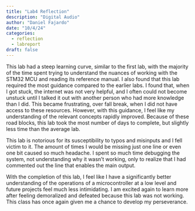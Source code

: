 ```yaml
---
title: "Lab4 Reflection"
description: "Digital Audio"
author: "Daniel Fajardo"
date: "10/4/24"
categories:
  - reflection
  - labreport
draft: false
---
```


This lab had a steep learning curve, similar to the first lab, with the majority of the time spent trying to understand the nuances of
working with the STM32 MCU and reading its reference manual. I also found that this lab required the most guidance compared to the
earlier labs. I found that, when I got stuck, the internet was not very helpful, and I often could not become unstuck until I talked it
out with another person who had more knowledge than I did. This became frustrating, over fall break, when I did not have access to these
resources. However, with this guidance, I feel like my understanding of the relevant concepts rapidly improved. Because of these road
blocks, this lab took the most number of days to complete, but slightly less time than the average lab.

This lab is notorious for its susceptibility to typos and misinputs and I fell victim to it. The amount of times I would be missing just
one line or even one bit caused so much headache. I spent so much time debugging the system, not understanding why it wasn't working,
only to realize that I had commented out the line that enables the main output.

With the completion of this lab, I feel like I have a significantly better understanding of the operations of a microcontroller at a low
level and future projects feel much less intimidating. I am excited again to learn more after feeling demoralized and defeated because
this lab was not working. This class has once again given me a chance to develop my perseverance.